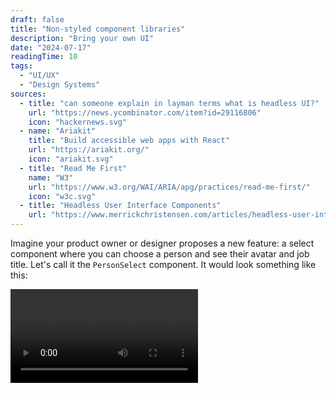 ```yaml
---
draft: false
title: "Non-styled component libraries"
description: "Bring your own UI"
date: "2024-07-17"
readingTime: 10
tags:
  - "UI/UX"
  - "Design Systems"
sources:
  - title: "can someone explain in layman terms what is headless UI?"
    url: "https://news.ycombinator.com/item?id=29116806"
    icon: "hackernews.svg"
  - name: "Ariakit"
    title: "Build accessible web apps with React"
    url: "https://ariakit.org/"
    icon: "ariakit.svg"
  - title: "Read Me First"
    name: "W3"
    url: "https://www.w3.org/WAI/ARIA/apg/practices/read-me-first/"
    icon: "w3c.svg"
  - title: "Headless User Interface Components"
    url: "https://www.merrickchristensen.com/articles/headless-user-interface-components/"
---
```


Imagine your product owner or designer proposes a new feature: a select component where you can choose a person and see their avatar and job title. Let's call it the `PersonSelect` component. It would look something like this:

<Video videoKey="mouse" />

Most people typically consider one of two options:

1. Using a Prebuilt Component.
2. Build the Component from scratch.

Each option comes with its own set of challenges. In this article, I'll walk you through these challenges and propose an alternative solution that I believe is better.

Let's begin with the first option.

### Using a Prebuilt Component

When I’m talking about a Prebuilt Component, I’m referring to one of two things. Larger component libraries with various components, like [Material UI](https://mui.com/). Or a library/package specifically built to solve a certain problem, like [`react-select`](https://react-select.com/), for a feature complete Select component.

Most Prebuilt Components allow customization through themes, configuration files, or changing CSS. But if you're like me, you often struggle with the embedded styling of Prebuilt Components.

I find myself overriding styles with hacky solutions or dealing with missing features of the Prebuilt Component. I want to create the best user experience possible for our use case, but the library/package is holding me back.

<aside>
  👉 Most times, it’s not a good sign when you battle with a package. Packages should save time and effort, not increase
  it.
</aside>

---

If we try to build the `PersonSelect` component with Material UI, we might end up with something like this:

<Video videoKey="material" />

<Disclosure>
<DisclosureButton>
Expand code
</DisclosureButton>
<DisclosurePanel>

```tsx
import { useState } from "react";
import { Select, SelectChangeEvent, MenuItem, Avatar, Box } from "@mui/material";
import { styled } from "@mui/material/styles";
import { people } from "./data";

export const CustomSelect = styled(Select<(typeof people)[0]>)(({ theme }) => ({
  fontSize: "0.875rem",
  width: "min(40ch, 100%)",

  "& .MuiInputBase-input": {
    borderRadius: 6,
    backgroundColor: theme.palette.background.paper,
    padding: "0.375rem 0.75rem",
    display: "flex",
    alignItems: "center",
    gap: "0.375rem",
  },
  "& .MuiSelect-icon": {
    display: "none",
  },
}));

export const ListboxMaterial = () => {
  const [selectedPerson, setSelectedPerson] = useState(people[0]);

  // handleOnChange was copied over from the Material UI docs
  const handleOnChange = (event: SelectChangeEvent<(typeof people)[number]>) => {
    const {
      target: { value },
    } = event;

    // On autofill we get a stringified value.
    if (typeof value === "string") return;

    setSelectedPerson(value);
  };

  return (
    <CustomSelect value={selectedPerson} onChange={handleOnChange}>
      {people.map((person) => (
        <MenuItem
          key={person.id}
          id={person.id}
          value={person}
          sx={{
            gap: "0.375rem",
            fontSize: "0.875rem",
          }}
        >
          <Avatar
            sx={{
              marginInlineStart: "-0.25rem",
              width: "2em",
              height: "2em",
            }}
            src={`https://api.dicebear.com/9.x/open-peeps/svg?seed=${person.name}`}
          />
          <span className="name">{person.name}</span>
          <Box
            component="span"
            sx={{
              marginInlineStart: "auto",
              color: (theme) => theme.palette.text.secondary,
              overflow: "hidden",
              textOverflow: "ellipsis",
            }}
          >
            {person.jobTitle}
          </Box>
        </MenuItem>
      ))}
    </CustomSelect>
  );
};
```

</DisclosurePanel>
</Disclosure>

---

This looks acceptable to me, but the designer probably won’t be happy. You can still recognise Material UI, especially the signature ripple effect indicating a user press. We could try to remove these things, but again, we’d be working against the library.

<aside>
  👉 Depending on the type of application you are building, not having full control over the styling might be
  beneficial. For company internal applications or proofs of concept, prebuilt libraries can be great. However, for
  public-facing applications, you probably want more control.
</aside>

The good thing is the component works as expected, and we didn’t have to do much to get this functionality. We only modified some styling and kept track of the selected person, which is the stuff we want control over.

But we still have another option to consider.

### Building from Scratch

Alright, let's explore building the `PersonSelect` component from scratch. I already know that the native [`select`](https://developer.mozilla.org/en-US/docs/Web/HTML/Element/select) HTML element [falls short in terms of styling](https://stackoverflow.com/questions/1895476/how-do-i-style-a-select-dropdown-with-only-css), so we will need to create something custom.

Looking at the component we need to:

- Show the currently selected option.
- Toggle the list of options when clicking on the currently selected option.
- Be able to select another option.

Here is what that might look like:

<Video videoKey="from-scratch" />

<Disclosure>
<DisclosureButton>
Expand code
</DisclosureButton>
<DisclosurePanel>

```tsx
import { useState } from "react";
import { people } from "./data";

import "./listbox.from-scratch.css";

export const FromScratch = () => {
  const [selectedPerson, setSelectedPerson] = useState(people[0]);
  const [isOpen, setIsOpen] = useState(false);

  const handleToggle = () => {
    setIsOpen(!isOpen);
  };

  const handleSelect = (person: (typeof people)[number]) => {
    setSelectedPerson(person);
    setIsOpen(false);
  };

  return (
    <div className="listbox-wrapper">
      <button className="listbox-value outline" onClick={handleToggle}>
        <img
          className="avatar"
          role="presentation"
          src={`https://api.dicebear.com/9.x/open-peeps/svg?seed=${selectedPerson.name}`}
        />
        <span className="name">{selectedPerson.name}</span>
        <span className="job-title">{selectedPerson.jobTitle}</span>
      </button>
      {isOpen && (
        <div className="listbox-options">
          {people.map((person) => (
            <button
              key={person.id}
              className="listbox-option outline"
              data-selected={person.id === selectedPerson.id || undefined}
              onClick={() => handleSelect(person)}
            >
              <img
                className="avatar"
                role="presentation"
                src={`https://api.dicebear.com/9.x/open-peeps/svg?seed=${person.name}`}
              />
              <span className="name">{person.name}</span>
              <span className="job-title">{person.jobTitle}</span>
            </button>
          ))}
        </div>
      )}
    </div>
  );
};
```

</DisclosurePanel>
</Disclosure>

---

Pretty neat, right? Let’s ship it.

Not so fast! This component has several issues. It attempts to mimic the native `select` element with custom styling but lacks essential functionality:

- **Keyboard interaction.** In a native `select`, you can navigate between options using the arrow keys and type to select an option. Our component doesn't support this.
- **Focus management.** Options in a native `select` close automatically when focus shifts away. Our component doesn't manage focus at all.
- **ARIA and screen reader support.** A native `select` element has built-in screen reader support. Our component looks like a select, but it doesn't indicate anywhere in the code that it is a select, affecting accessibility.
- **Collision-aware positioning.** A native `select` adjusts its position based on available screen space, opening above or below the selected options as needed. Our component doesn't handle this positioning.

Here you can see me trying to click away to close the options, or use the arrow keys to navigate the options. This does not work. Then, when I try to tab away, I start cycling through the options. Very frustrating.

<Video videoKey="nightmare-2" />

We can try to address all these problems but we would end up with a LOT more code. This component will become a headache to test and maintain. Suddenly, just using a Prebuilt Component is looking like the better option here.

Building good interaction is really challenging. Users expect a lot from your components, and you need to accommodate a diverse range of users with different preferences and accessibility needs.

Lately I've been using a different approach.

# Headless UI

"Headless" in this context means without overhead. Although the term Headless UI has been around for some time, it's now gaining popularity, with an increasing number of libraries adopting this approach. Most notably, the similarly named [`@headless-ui/react`](https://headlessui.com/) from Tailwind Labs.

<Image
  src="/images/npm-trends-headless-ui.png"
  alt="Comparing headless UI libraries on NPM Trends"
  width={1284}
  height={455}
/>

**So, _what is it?_**

It’s _“Bring your own UI”_ <sup>[[1]](#sources-1)</sup>. It’s _“unstyled primitive components”_ <sup>[[2]](#sources-2)</sup>.

The key distinction from Prebuilt Components and Component Libraries, is that Headless UI provides the building blocks to create your own components. You have complete control over the design and, sometimes, even the HTML structure.

_“What does it even do, then?”_ you might ask.

Well, it kinda depends on the library. But the main themes are:

- Common interaction patterns.
- Cross browser and device compatibility.

Let’s dive into those.

## Common Interaction Patterns

The web support plenty of interaction patterns. For example, a button to press or an input element for entering text.

Headless UI libraries can offer new interaction patterns that the web platform doesn't provide. An example of a new component is the Combobox. A Combobox combines an input element and a select element, letting users search through options and select one or more. This component is not provided by browsers in any way. People have come to expect this pattern when dealing with large datasets and long lists of options. The Web Accessibility Initiative (WAI) has described the [Combobox Pattern](https://www.w3.org/WAI/ARIA/apg/patterns/combobox/) in detail.

Headless UI libraries can also improve existing patterns that are currently not flexible enough. A good example of an improved component is the Select (also called Listbox) component. This component aims to replace the native select element, which is [difficult to style](https://twitter.com/Una/status/623209608203534338), giving you full control over the styling.

Most Headless UI libraries come with support for comboboxes and listboxes.

<aside>
  👉️ There is [some great work](https://open-ui.org/components/selectlist/) being done by the Open UI community on
  breaking down the best way to make a more extensible select element. But in the meantime, if we want to style a
  select, we need to implement it ourselves.
</aside>

### Building the `PersonSelect` component.

Alright, so what happens when we try to build the `PersonSelect` component again, but now with `@headless-ui/react`?

Loading the library and setting up the select (listbox) looks like this:

<Video videoKey="unstyled" />

There is no styling! This might not be surprising given the title of this blog post, but think of the possibilities. We don't need to use hacky methods to override the default styling of a component because we have complete control over every HTML element and every line of CSS. For now, we can simply reuse the styles from the “build from scratch” example.

<Video videoKey="mouse" />

<Disclosure>
<DisclosureButton>
Expand code
</DisclosureButton>
<DisclosurePanel>

```tsx
import { Listbox, ListboxButton, ListboxOption, ListboxOptions } from "@headlessui/react";
import { useState } from "react";
import { people } from "./data";

import "./listbox.headless.css";

export const Headless = () => {
  const [selectedPerson, setSelectedPerson] = useState(people[0]);

  return (
    <Listbox value={selectedPerson} onChange={setSelectedPerson}>
      <ListboxButton className="listbox-button outline">
        <img
          className="avatar"
          role="presentation"
          src={`https://api.dicebear.com/9.x/open-peeps/svg?seed=${selectedPerson.name}`}
        />
        <span className="name">{selectedPerson.name}</span>
        <span className="job-title">{selectedPerson.jobTitle}</span>
      </ListboxButton>
      <ListboxOptions transition unmount={false} anchor={{ to: "bottom", gap: 4 }} className="listbox-options outline">
        {people.map((person) => (
          <ListboxOption key={person.id} value={person} className="listbox-option">
            <img
              className="avatar"
              role="presentation"
              src={`https://api.dicebear.com/9.x/open-peeps/svg?seed=${person.name}`}
            />
            <span className="name">{person.name}</span>
            <span className="job-title">{person.jobTitle}</span>
          </ListboxOption>
        ))}
      </ListboxOptions>
    </Listbox>
  );
};
```

</DisclosurePanel>
</Disclosure>

---

Looking at the code, the end result is pretty similar to the “from scratch” example. We focus mainly on UI elements and keeping track of the selected person. The component remains super readable, but we also gained some additional features. I’ll highlight a few of them:

### **Keyboard interactions**

Using the arrow keys, we can navigate through the options. Using enter, we can select a new option. Escape closes the select and refocuses the `ListboxButton` element.

We can even start searching through the options by typing the first character(s) of an option.

### **Focus management**

There are two focusable areas in this component. We have the `ListboxButton` element, which is always visible and focusable. Next we have the `ListboxOptions` element, which becomes visible and focused upon opening the select. The individual `ListboxOption` elements are not focusable because we can navigate through them using the arrow keys. When the user selects an option, the focus is restored to the `ListboxButton` element.

<Video videoKey="keyboard-navigation-and-focus-management" />

### **ARIA**

ARIA (Accessible Rich Internet Applications) declarations are added, following the [listbox pattern](https://www.w3.org/WAI/ARIA/apg/patterns/listbox/). This helps screen readers understand and describe the interactive elements on the screen, making the content more accessible to all users.

<aside>
👉 While these libraries help with describing the component using ARIA roles, ensure that custom solutions maintain correct ARIA roles. *“No ARIA is better than bad ARIA”.* <sup>[[3]](#sources-3)</sup>

</aside>

### Positioning

The default position for the options list is below the currently selected option. If we scroll so the UI element is at the bottom and try to open the options, they are shown above the currently selected option.

<Video videoKey="collision-aware-positioning" />

These are the kinds of features that take time and effort to implement correctly, but they are also what makes a UI great instead of just good.

Now, onto the next point Headless UI libraries can help us with.

## Cross browser and device compatibility

The web can be accessed almost anywhere—different browsers, render engines, devices, and interaction methods.

Our web apps need to function everywhere, preferably with a great experience. Headless UI libraries can help create seamless experiences across different browsers and devices.

I’ll give an example using a simple button. Let’s say we have an outlined button that inverts its colors when hovered over with a mouse.

<Video videoKey="button-hover" />

<Disclosure>
<DisclosureButton>
This is quite easy to do with the `:hover` CSS attribute.
</DisclosureButton>
<DisclosurePanel>

```css
.button {
  /* Simplified for example */

  color: #326bfb;
  background: transparent;
  border: 1px solid #326bfb;
}

.button:hover {
  color: white;
  background: #326bfb;
}
```

</DisclosurePanel>
</Disclosure>

This looks good, so let's ship it. But wait, let's test it on a mobile device first.

When testing on a real mobile device (not just shrinking the viewport), we might see some strange behaviour we didn't expect. The button goes to its hovered state...

<Video videoKey="mobile-touch" />

The web was originally designed around mouse events. When touch devices emerged, browsers added support for touch events but also needed to emulate mouse events to maintain compatibility with existing web apps.

Some Headless UI libraries offer (opinionated) solutions for handling things like hover and focus states making it easier to implement consistent and accessible UI interactions.

<aside>
👉 For more information on this subject, I highly recommend this blog series about [building a button](https://react-spectrum.adobe.com/blog/building-a-button-part-1.html), which perfectly demonstrates the challenges of creating a seamless experience across different browsers and devices.

</aside>

Although it’s not immediately visible, we do benefit from these features with our Headless UI implementation of the `PersonSelect` component. We get:

- No unintended hover styles on mobile.
- Beter “pressed” states.

Finally, let’s take a look at a couple other ways we can benefit from this Headless UI pattern.

## Other

For lack of a better name, I’ve categorised these into the “other” category. These patterns provide functionality but allow you to keep control over styling and HTML structure.

### **Data grids**

Mostly used in administrative systems, these can become fairly complex. With functionality like sorting, filtering, pinning columns, grouping columns etc…

I really recommend [TanStack Table](https://tanstack.com/table/latest/docs/introduction) for this and encourage you to read their motivation/introduction, which also offers a great explanation of headless UI.

### **Transitions and Animations**

While CSS can handle animations, there are cases where its functionality falls short, such as creating an “exit animation” before a component is unmounted. A good example of how this can be solved is the `AnimatePresence` component from [Framer Motion](https://www.framer.com/motion/animate-presence/).

### **Forms**

Forms can be very complex. Conditional fields, validations, having a dynamic amount of fields etc… Two examples: [React Aria](https://react-spectrum.adobe.com/react-aria/forms.html) has built in support for different form components. And [`react-hook-form`](https://react-hook-form.com/) is great for handling complex logic in forms.

## Conclusion

Building good interactions is challenging. Users expect a lot from your components, and you need to accommodate a diverse range of users with different preferences and accessibility needs.

So the next time a Product Owner asks you to build a complex component, consider to use a Headless component library.

I wanted to end with a quote from Merrick Christensen, who wrote a great article on [Headless User Interface Components](https://www.merrickchristensen.com/articles/headless-user-interface-components/) back in 2018:

> “Wait for a second, are you advocating a user interface pattern that doesn't have a user interface?”
>
> Yes. That is exactly what I'm advocating. <sup>[[4]](#sources-4)</sup>
